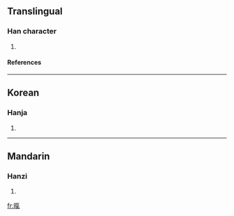 ==Translingual==
===Han character===
{{Han char|rn=72|rad=日|as=10|sn=14|four=|canj=日人弓木 (AOND)}}
# {{defn|Han|sort=日10}}
====References====
{{Han ref|kx=0498.500|dkj=14096|dj=0868.010|hdz=21530.070|uh=66A3|ud=26275}}

----
==Korean==
===Hanja===
{{ko-hanja|hangeul=기|eumhun=|rv=gi|mr=ki|y=ki}}
# {{defn|Korean}}

----
==Mandarin==
===Hanzi===
{{cmn-hanzi|pin=[[qì]] ([[qi4]])|wg=ch'i<sup>4</sup>}}
# {{defn|Mandarin}}

[[fr:暣]]